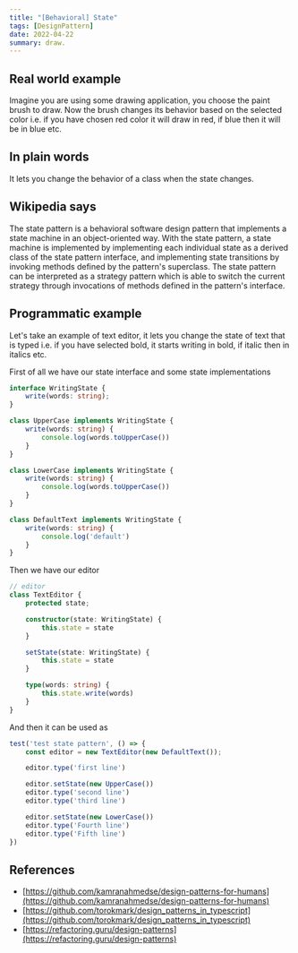 ```yaml
---
title: "[Behavioral] State"
tags: [DesignPattern]
date: 2022-04-22
summary: draw.
---
```


## Real world example

Imagine you are using some drawing application, you choose the paint brush to
draw. Now the brush changes its behavior based on the selected color i.e. if
you have chosen red color it will draw in red, if blue then it will be in blue
etc.

## In plain words

It lets you change the behavior of a class when the state changes.

## Wikipedia says

The state pattern is a behavioral software design pattern that implements a
state machine in an object-oriented way. With the state pattern, a state
machine is implemented by implementing each individual state as a derived
class of the state pattern interface, and implementing state transitions by
invoking methods defined by the pattern's superclass. The state pattern can be
interpreted as a strategy pattern which is able to switch the current strategy
through invocations of methods defined in the pattern's interface.

## Programmatic example

Let's take an example of text editor, it lets you change the state of text
that is typed i.e. if you have selected bold, it starts writing in bold, if
italic then in italics etc.

First of all we have our state interface and some state implementations

```typescript
interface WritingState {
    write(words: string);
}

class UpperCase implements WritingState {
    write(words: string) {
        console.log(words.toUpperCase())
    }
}

class LowerCase implements WritingState {
    write(words: string) {
        console.log(words.toUpperCase())
    }
}

class DefaultText implements WritingState {
    write(words: string) {
        console.log('default')
    }
}
```

Then we have our editor

```typescript
// editor
class TextEditor {
    protected state;

    constructor(state: WritingState) {
        this.state = state
    }

    setState(state: WritingState) {
        this.state = state
    }

    type(words: string) {
        this.state.write(words)
    }
}
```
And then it can be used as

```typescript
test('test state pattern', () => {
    const editor = new TextEditor(new DefaultText());

    editor.type('first line')

    editor.setState(new UpperCase())
    editor.type('second line')
    editor.type('third line')

    editor.setState(new LowerCase())
    editor.type('Fourth line')
    editor.type('Fifth line')
})
```



## References

- [https://github.com/kamranahmedse/design-patterns-for-humans](https://github.com/kamranahmedse/design-patterns-for-humans)
- [https://github.com/torokmark/design_patterns_in_typescript](https://github.com/torokmark/design_patterns_in_typescript)
- [https://refactoring.guru/design-patterns](https://refactoring.guru/design-patterns)
